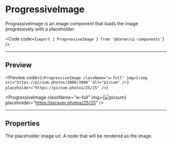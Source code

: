 
# ProgressiveImage

PrograssiveImage is an image component that loads the image progressively with a
placeholder.

<Code code={`import { ProgressiveImage } from '@daren/ui-components'`} />

---

## Preview

<Preview
  code={`<ProgressiveImage
  className="w-full"
  img={<img src="https://picsum.photos/3000/3000" alt="picsum" />}
  placeholder="https://picsum.photos/25/25"
/>`}
>
  <ProgressiveImage
    className="w-full"
    img={<img src="https://picsum.photos/3000/3000" alt="picsum" />}
    placeholder="https://picsum.photos/25/25"
  />
</Preview>

---

## Properties

<Properties>
  <Property name="placeholder" type="string">
    The placeholder image url.
  </Property>
  <Property name="img" type="React.ReactNode">
    A node that will be rendered as the image.
  </Property>
</Properties>
